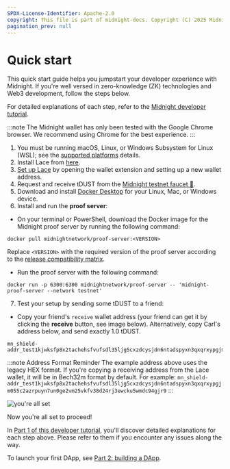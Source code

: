 ```yaml
---
SPDX-License-Identifier: Apache-2.0
copyright: This file is part of midnight-docs. Copyright (C) 2025 Midnight Foundation. Licensed under the Apache License, Version 2.0 (the "License"); You may not use this file except in compliance with the License. You may obtain a copy of the License at http://www.apache.org/licenses/LICENSE-2.0 Unless required by applicable law or agreed to in writing, software distributed under the License is distributed on an "AS IS" BASIS, WITHOUT WARRANTIES OR CONDITIONS OF ANY KIND, either express or implied. See the License for the specific language governing permissions and limitations under the License.
pagination_prev: null
---
```


# Quick start

This quick start guide helps you jumpstart your developer experience with Midnight. If you're well versed in zero-knowledge (ZK) technologies and Web3 development, follow the steps below.

For detailed explanations of each step, refer to the [Midnight developer tutorial](/develop/tutorial/using/).

:::note
The Midnight wallet has only been tested with the Google Chrome browser. We recommend using Chrome for the best experience.
:::

1. You must be running macOS, Linux, or Windows Subsystem for Linux (WSL); see the [supported platforms](../develop/tutorial/using) details.
2. Install Lace from [here](https://chromewebstore.google.com/detail/lace-beta/hgeekaiplokcnmakghbdfbgnlfheichg).
3. [Set up Lace](../develop/tutorial/using/chrome-ext) by opening the wallet extension and setting up a new wallet address.
4. Request and receive tDUST from the [Midnight testnet faucet 🚰](https://midnight.network/test-faucet/).
5. Download and install [Docker Desktop](https://www.docker.com/products/docker-desktop/) for your Linux, Mac, or Windows device.
6. Install and run the **proof server**:

- On your terminal or PowerShell, download the Docker image for the Midnight proof server by running the following command:

```
docker pull midnightnetwork/proof-server:<VERSION>
```

  Replace `<VERSION>` with the required version of the proof server according to the [release compatibility matrix](../../relnotes/comp-matrix).

- Run the proof server with the following command:

```
docker run -p 6300:6300 midnightnetwork/proof-server -- 'midnight-proof-server --network testnet'
```

7. Test your setup by sending some tDUST to a friend:

- Copy your friend's `receive` wallet address (your friend can get it by clicking the **receive** button, see image below). Alternatively, copy Carl's address below, and send exactly 1.0 tDUST.

```
mn_shield-addr_test1kjwksfp8x2tachehsfvufsdl35ljg5cxzdcysjdn6ntadspyxn3qxqrxypgjm055c2azrpuyn7un0ge2vm25vkfv38d24rj3ewcku5wmdc94gjr9
```

:::note Address Format Reminder
The example address above uses the legacy HEX format. If you're copying a receiving address from the Lace wallet, it will be in Bech32m format by default. For example: `mn_shield-addr_test1kjwksfp8x2tachehsfvufsdl35ljg5cxzdcysjdn6ntadspyxn3qxqrxypgjm055c2azrpuyn7un0ge2vm25vkfv38d24rj3ewcku5wmdc94gjr9`
:::

![you're all set](/img/quickstart-05_finished.png)

Now you're all set to proceed!

In [Part 1 of this developer tutorial](/develop/tutorial/using/), you'll discover detailed explanations for each step above. Please refer to them if you encounter any issues along the way.

To launch your first DApp, see [Part 2: building a DApp](/develop/tutorial/building/).
